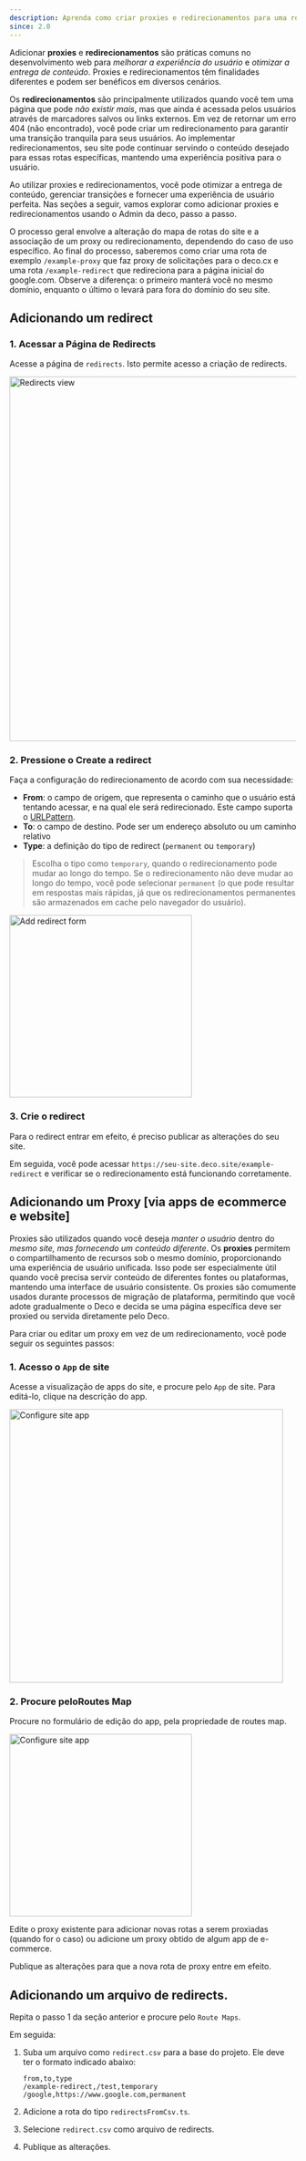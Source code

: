 ```yaml
---
description: Aprenda como criar proxies e redirecionamentos para uma rota específica
since: 2.0
---
```


Adicionar **proxies** e **redirecionamentos** são práticas comuns no
desenvolvimento web para _melhorar a experiência do usuário_ e _otimizar a
entrega de conteúdo_. Proxies e redirecionamentos têm finalidades diferentes e
podem ser benéficos em diversos cenários.

Os **redirecionamentos** são principalmente utilizados quando você tem uma
página que pode _não existir mais_, mas que ainda é acessada pelos usuários
através de marcadores salvos ou links externos. Em vez de retornar um erro 404
(não encontrado), você pode criar um redirecionamento para garantir uma
transição tranquila para seus usuários. Ao implementar redirecionamentos, seu
site pode continuar servindo o conteúdo desejado para essas rotas específicas,
mantendo uma experiência positiva para o usuário.

Ao utilizar proxies e redirecionamentos, você pode otimizar a entrega de
conteúdo, gerenciar transições e fornecer uma experiência de usuário perfeita.
Nas seções a seguir, vamos explorar como adicionar proxies e redirecionamentos
usando o Admin da deco, passo a passo.

O processo geral envolve a alteração do mapa de rotas do site e a associação de
um proxy ou redirecionamento, dependendo do caso de uso específico. Ao final do
processo, saberemos como criar uma rota de exemplo `/example-proxy` que faz
proxy de solicitações para o deco.cx e uma rota `/example-redirect` que
redireciona para a página inicial do google.com. Observe a diferença: o primeiro
manterá você no mesmo domínio, enquanto o último o levará para fora do domínio
do seu site.

## Adicionando um redirect

### 1. Acessar a Página de Redirects

Acesse a página de `redirects`. Isto permite acesso a criação de redirects.

<Frame><img width="640" alt="Redirects view" src="/docs/cms-capabilities/redirects/redirects1.png"/></Frame>

### 2. Pressione o Create a redirect

Faça a configuração do redirecionamento de acordo com sua necessidade:

- **From**: o campo de origem, que representa o caminho que o usuário está
  tentando acessar, e na qual ele será redirecionado. Este campo suporta o
  [URLPattern](http://mdn.io/urlpattern).
- **To**: o campo de destino. Pode ser um endereço absoluto ou um caminho
  relativo
- **Type**: a definição do tipo de redirect (`permanent` ou `temporary`)

> Escolha o tipo como `temporary`, quando o redirecionamento pode mudar ao longo
> do tempo. Se o redirecionamento não deve mudar ao longo do tempo, você pode
> selecionar `permanent` (o que pode resultar em respostas mais rápidas, já que
> os redirecionamentos permanentes são armazenados em cache pelo navegador do
> usuário).

<Frame><img width="320" alt="Add redirect form" src="/docs/cms-capabilities/redirects/redirects2.png"/></Frame>

### 3. Crie o redirect

Para o redirect entrar em efeito, é preciso publicar as alterações do seu site.

Em seguida, você pode acessar `https://seu-site.deco.site/example-redirect` e
verificar se o redirecionamento está funcionando corretamente.

## Adicionando um Proxy \[via apps de ecommerce e website\]

Proxies são utilizados quando você deseja _manter o usuário_ dentro do _mesmo
site, mas fornecendo um conteúdo diferente_. Os **proxies** permitem o
compartilhamento de recursos sob o mesmo domínio, proporcionando uma experiência
de usuário unificada. Isso pode ser especialmente útil quando você precisa
servir conteúdo de diferentes fontes ou plataformas, mantendo uma interface de
usuário consistente. Os proxies são comumente usados durante processos de
migração de plataforma, permitindo que você adote gradualmente o Deco e decida
se uma página específica deve ser proxied ou servida diretamente pelo Deco.

Para criar ou editar um proxy em vez de um redirecionamento, você pode seguir os
seguintes passos:

### 1. Acesso o `App` de site

Acesse a visualização de apps do site, e procure pelo `App` de site. Para
editá-lo, clique na descrição do app.

<Frame><img width="480" alt="Configure site app" src="/docs/cms-capabilities/redirects/proxies1.png"/></Frame>

### 2. Procure peloRoutes Map

Procure no formulário de edição do app, pela propriedade de routes map.

<Frame><img width="320" alt="Configure site app" src="/docs/cms-capabilities/redirects/proxies2.png"/></Frame>

Edite o proxy existente para adicionar novas rotas a serem proxiadas (quando for
o caso) ou adicione um proxy obtido de algum app de e-commerce.

Publique as alterações para que a nova rota de proxy entre em efeito.

## Adicionando um arquivo de redirects.

Repita o passo 1 da seção anterior e procure pelo `Route Maps`.

Em seguida:

1. Suba um arquivo como `redirect.csv` para a base do projeto. Ele deve ter o
   formato indicado abaixo:

   ```
   from,to,type
   /example-redirect,/test,temporary
   /google,https://www.google.com,permanent
   ```

2. Adicione a rota do tipo `redirectsFromCsv.ts`.

3. Selecione `redirect.csv` como arquivo de redirects.

4. Publique as alterações.
